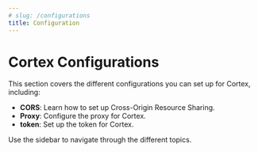 ```yaml
---
# slug: /configurations
title: Configuration
---
```


# Cortex Configurations

This section covers the different configurations you can set up for Cortex, including:
- **CORS**: Learn how to set up Cross-Origin Resource Sharing.
- **Proxy**: Configure the proxy for Cortex.
- **token**: Set up the token for Cortex.

Use the sidebar to navigate through the different topics.
